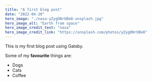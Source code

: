 ```yaml
---
title: "A first blog post"
date: "2022-04-20"
hero_image: "./nasa-yZygONrUBe8-unsplash.jpg"
hero_image_alt: "Earth from space"
hero_image_credit_text: "nasa"
hero_image_credit_link: "https://unsplash.com/photos/yZygONrUBe8"
---
```


This is my first blog post using Gatsby.

Some of my **favourite** things are:

- Dogs
- Cats
- Coffee
